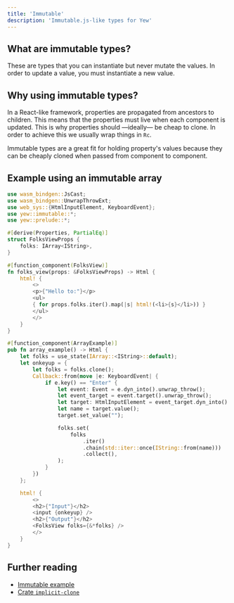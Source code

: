 ```yaml
---
title: 'Immutable'
description: 'Immutable.js-like types for Yew'
---
```


## What are immutable types?

These are types that you can instantiate but never mutate the values. In order
to update a value, you must instantiate a new value.

## Why using immutable types?

In a React-like framework, properties are propagated from ancestors to
children. This means that the properties must live when each component is
updated. This is why properties should —ideally— be cheap to clone. In order to
achieve this we usually wrap things in `Rc`.

Immutable types are a great fit for holding property's values because they can
be cheaply cloned when passed from component to component.

## Example using an immutable array

```rust
use wasm_bindgen::JsCast;
use wasm_bindgen::UnwrapThrowExt;
use web_sys::{HtmlInputElement, KeyboardEvent};
use yew::immutable::*;
use yew::prelude::*;

#[derive(Properties, PartialEq)]
struct FolksViewProps {
    folks: IArray<IString>,
}

#[function_component(FolksView)]
fn folks_view(props: &FolksViewProps) -> Html {
    html! {
        <>
        <p>{"Hello to:"}</p>
        <ul>
        { for props.folks.iter().map(|s| html!(<li>{s}</li>)) }
        </ul>
        </>
    }
}

#[function_component(ArrayExample)]
pub fn array_example() -> Html {
    let folks = use_state(IArray::<IString>::default);
    let onkeyup = {
        let folks = folks.clone();
        Callback::from(move |e: KeyboardEvent| {
            if e.key() == "Enter" {
                let event: Event = e.dyn_into().unwrap_throw();
                let event_target = event.target().unwrap_throw();
                let target: HtmlInputElement = event_target.dyn_into().unwrap_throw();
                let name = target.value();
                target.set_value("");

                folks.set(
                    folks
                        .iter()
                        .chain(std::iter::once(IString::from(name)))
                        .collect(),
                );
            }
        })
    };

    html! {
        <>
        <h2>{"Input"}</h2>
        <input {onkeyup} />
        <h2>{"Output"}</h2>
        <FolksView folks={&*folks} />
        </>
    }
}
```

## Further reading

-   [Immutable example](https://github.com/yewstack/yew/tree/master/examples/immutable)
-   [Crate `implicit-clone`](https://docs.rs/implicit-clone/)
